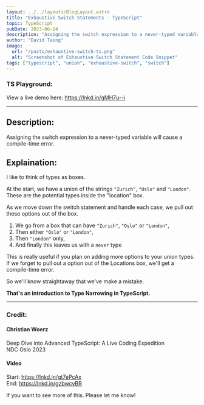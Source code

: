 ```yaml
---
layout: ../../layouts/BlogLayout.astro
title: "Exhaustive Switch Statements - TypeScript"
topic: TypeScript
pubDate: 2023-06-24
description: "Assigning the switch expression to a never-typed variable will cause a compile-time error."
author: "David Taing"
image:
  url: "/posts/exhaustive-switch-ts.png"
  alt: "Screenshot of Exhaustive Switch Statement Code Snippet"
tags: ["typescript", "union", "exhaustive-switch", "switch"]
---
```


### TS Playground:

View a live demo here: https://lnkd.in/gMH7u--i

---

## Description:

Assigning the switch expression to a never-typed variable will cause a compile-time error.

## Explaination:

I like to think of types as boxes.

At the start, we have a union of the strings `"Zurich"`, `"Oslo"` and `"London"`. These are the potential types inside the "location" box.

As we move down the switch statement and handle each case, we pull out these options out of the box.

1. We go from a box that can have `"Zurich"`, `"Oslo"` or `"London"`,
2. Then either `"Oslo"` or `"London"`,
3. Then `"London"` only,
4. And finally this leaves us with a `never` type

This is really useful if you plan on adding more options to your union types. If we forget to pull out a option out of the Locations box, we'll get a compile-time error.

So we'll know straightaway that we've make a mistake.

**That's an introduction to Type Narrowing in TypeScript.**

---

### Credit:

#### Christian Woerz<br/>

Deep Dive into Advanced TypeScript: A Live Coding Expedition<br/>
NDC Oslo 2023

#### Video

Start: https://lnkd.in/gt7ePcAx<br/>
End: https://lnkd.in/gzbwcvBR

If you want to see more of this. Please let me know!
